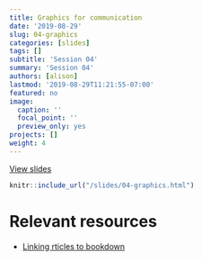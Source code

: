 ```yaml
---
title: Graphics for communication
date: '2019-08-29'
slug: 04-graphics
categories: [slides]
tags: []
subtitle: 'Session 04'
summary: 'Session 04'
authors: [alison]
lastmod: '2019-08-29T11:21:55-07:00'
featured: no
image:
  caption: ''
  focal_point: ''
  preview_only: yes
projects: []
weight: 4
---
```


[View slides](/slides/04-graphics.html)

```r
knitr::include_url("/slides/04-graphics.html")
```

# Relevant resources

+ [Linking rticles to bookdown](https://bookdown.org/yihui/rmarkdown/rticles-bookdown.html)

